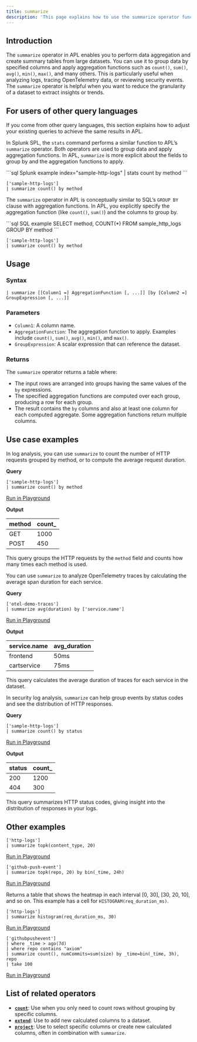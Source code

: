```yaml
---
title: summarize
description: 'This page explains how to use the summarize operator function in APL.'
---
```


## Introduction

The `summarize` operator in APL enables you to perform data aggregation and create summary tables from large datasets. You can use it to group data by specified columns and apply aggregation functions such as `count()`, `sum()`, `avg()`, `min()`, `max()`, and many others. This is particularly useful when analyzing logs, tracing OpenTelemetry data, or reviewing security events. The `summarize` operator is helpful when you want to reduce the granularity of a dataset to extract insights or trends.

## For users of other query languages

If you come from other query languages, this section explains how to adjust your existing queries to achieve the same results in APL.

<AccordionGroup>
<Accordion title="Splunk SPL users">

In Splunk SPL, the `stats` command performs a similar function to APL’s `summarize` operator. Both operators are used to group data and apply aggregation functions. In APL, `summarize` is more explicit about the fields to group by and the aggregation functions to apply.

<CodeGroup>
```sql Splunk example
index="sample-http-logs" | stats count by method
```

```kusto APL equivalent
['sample-http-logs']
| summarize count() by method
```
</CodeGroup>

</Accordion>
<Accordion title="ANSI SQL users">

The `summarize` operator in APL is conceptually similar to SQL’s `GROUP BY` clause with aggregation functions. In APL, you explicitly specify the aggregation function (like `count()`, `sum()`) and the columns to group by.

<CodeGroup>
```sql SQL example
SELECT method, COUNT(*) 
FROM sample_http_logs 
GROUP BY method
```

```kusto APL equivalent
['sample-http-logs']
| summarize count() by method
```
</CodeGroup>

</Accordion>
</AccordionGroup>

## Usage

### Syntax

```kusto
| summarize [[Column1 =] AggregationFunction [, ...]] [by [Column2 =] GroupExpression [, ...]]
```

### Parameters

- `Column1`: A column name.
- `AggregationFunction`: The aggregation function to apply. Examples include `count()`, `sum()`, `avg()`, `min()`, and `max()`.
- `GroupExpression`: A scalar expression that can reference the dataset.

### Returns

The `summarize` operator returns a table where:
- The input rows are arranged into groups having the same values of the `by` expressions.
- The specified aggregation functions are computed over each group, producing a row for each group.
- The result contains the `by` columns and also at least one column for each computed aggregate. Some aggregation functions return multiple columns.

## Use case examples

<Tabs>
<Tab title="Log analysis">

In log analysis, you can use `summarize` to count the number of HTTP requests grouped by method, or to compute the average request duration.

**Query**

```kusto
['sample-http-logs']
| summarize count() by method
```

[Run in Playground](https://play.axiom.co/axiom-play-qf1k/explorer?initForm=%7B%22apl%22%3A%22%5B%27sample-http-logs%27%5D%20%7C%20summarize%20count()%20by%20method%22%7D)

**Output**

| method | count_ |
|--------|--------|
| GET    | 1000   |
| POST   | 450    |

This query groups the HTTP requests by the `method` field and counts how many times each method is used.

</Tab>
<Tab title="OpenTelemetry traces">

You can use `summarize` to analyze OpenTelemetry traces by calculating the average span duration for each service.

**Query**

```kusto
['otel-demo-traces']
| summarize avg(duration) by ['service.name']
```

[Run in Playground](https://play.axiom.co/axiom-play-qf1k/explorer?initForm=%7B%22apl%22%3A%22%5B%27otel-demo-traces%27%5D%20%7C%20summarize%20avg(duration)%20by%20%5B%27service.name%27%5D%22%7D)

**Output**

| service.name          | avg_duration |
|-----------------------|--------------|
| frontend              | 50ms         |
| cartservice           | 75ms         |

This query calculates the average duration of traces for each service in the dataset.

</Tab>
<Tab title="Security logs">

In security log analysis, `summarize` can help group events by status codes and see the distribution of HTTP responses.

**Query**

```kusto
['sample-http-logs']
| summarize count() by status
```

[Run in Playground](https://play.axiom.co/axiom-play-qf1k/explorer?initForm=%7B%22apl%22%3A%22%5B%27sample-http-logs%27%5D%20%7C%20summarize%20count()%20by%20status%22%7D)

**Output**

| status | count_ |
|--------|--------|
| 200    | 1200   |
| 404    | 300    |

This query summarizes HTTP status codes, giving insight into the distribution of responses in your logs.

</Tab>
</Tabs>

## Other examples

```kusto
['http-logs']
| summarize topk(content_type, 20)
```

[Run in Playground](https://play.axiom.co/axiom-play-qf1k/explorer?initForm=%7B%22apl%22%3A%22%5B%27sample-http-logs%27%5D%20%7C%20summarize%20topk(content_type%2C%2020)%22%2C%22queryOptions%22%3A%7B%22quickRange%22%3A%2230d%22%7D%7D)

```kusto
['github-push-event']
| summarize topk(repo, 20) by bin(_time, 24h)
```

[Run in Playground](https://play.axiom.co/axiom-play-qf1k/explorer?initForm=%7B%22apl%22%3A%22%5B%27github-push-event%27%5D%7C%20summarize%20topk(repo%2C%2020)%20by%20bin(_time%2C%2024h)%22%2C%22queryOptions%22%3A%7B%22quickRange%22%3A%2230d%22%7D%7D)

Returns a table that shows the heatmap in each interval [0, 30], [30, 20, 10], and so on. This example has a cell for `HISTOGRAM(req_duration_ms)`.

```kusto
['http-logs']
| summarize histogram(req_duration_ms, 30)
```

[Run in Playground](https://play.axiom.co/axiom-play-qf1k/explorer?initForm=%7B%22apl%22%3A%22%5B%27sample-http-logs%27%5D%20%7C%20summarize%20histogram(req_duration_ms%2C%2030)%22%2C%22queryOptions%22%3A%7B%22quickRange%22%3A%2230d%22%7D%7D)

```kusto
['githubpushevent']
| where _time > ago(7d)
| where repo contains "axiom"
| summarize count(), numCommits=sum(size) by _time=bin(_time, 3h), repo
| take 100
```

[Run in Playground](https://play.axiom.co/axiom-play-qf1k/explorer?initForm=%7B%22apl%22%3A%22%5B%27github-push-event%27%5D%20%7C%20where%20_time%20%3E%20ago(7d)%20%7C%20where%20repo%20contains%20%5C%22axiom%5C%22%20%7C%20summarize%20count()%2C%20numCommits%3Dsum(size)%20by%20_time%3Dbin(_time%2C%203h)%2C%20repo%20%7C%20take%20100%22%2C%22queryOptions%22%3A%7B%22quickRange%22%3A%2230d%22%7D%7D)

## List of related operators

- [**`count`**](/apl/tabular-operators/count-operator): Use when you only need to count rows without grouping by specific columns.
- [**`extend`**](/apl/tabular-operators/extend-operator): Use to add new calculated columns to a dataset.
- [**`project`**](/apl/tabular-operators/project-operator): Use to select specific columns or create new calculated columns, often in combination with `summarize`.